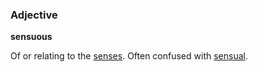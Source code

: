 ===Adjective===

'''sensuous'''

Of or relating to the [[senses]].  Often confused with [[sensual]].

{{stub}}